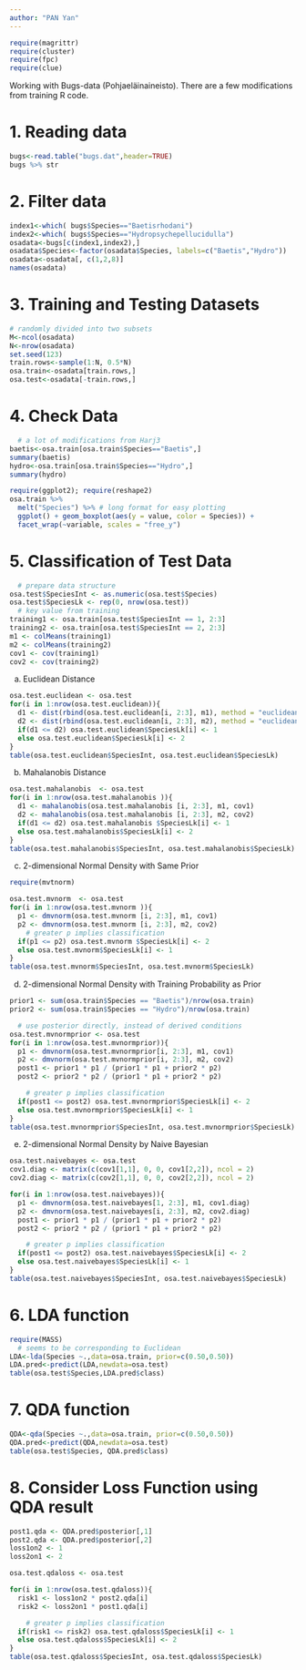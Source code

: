 ```yaml
---
author: "PAN Yan"
---
```


```r
require(magrittr)
require(cluster)
require(fpc)
require(clue)
```

Working with Bugs-data (Pohjaeläinaineisto). There are a few modifications from training R code.

# 1. Reading data

```r
bugs<-read.table("bugs.dat",header=TRUE)
bugs %>% str
```

# 2. Filter data

```r
index1<-which( bugs$Species=="Baetisrhodani")
index2<-which( bugs$Species=="Hydropsychepellucidulla")
osadata<-bugs[c(index1,index2),]
osadata$Species<-factor(osadata$Species, labels=c("Baetis","Hydro"))
osadata<-osadata[, c(1,2,8)]
names(osadata)
```

# 3. Training and Testing Datasets

```r
# randomly divided into two subsets
M<-ncol(osadata)
N<-nrow(osadata)
set.seed(123)
train.rows<-sample(1:N, 0.5*N)
osa.train<-osadata[train.rows,]
osa.test<-osadata[-train.rows,]
```

# 4. Check Data

```r
  # a lot of modifications from Harj3
baetis<-osa.train[osa.train$Species=="Baetis",]
summary(baetis)
hydro<-osa.train[osa.train$Species=="Hydro",]
summary(hydro)

require(ggplot2); require(reshape2)
osa.train %>% 
  melt("Species") %>% # long format for easy plotting
  ggplot() + geom_boxplot(aes(y = value, color = Species)) + 
  facet_wrap(~variable, scales = "free_y")

```

# 5. Classification of Test Data

```r
  # prepare data structure
osa.test$SpeciesInt <- as.numeric(osa.test$Species)
osa.test$SpeciesLk <- rep(0, nrow(osa.test))
  # key value from training
training1 <- osa.train[osa.test$SpeciesInt == 1, 2:3]
training2 <- osa.train[osa.test$SpeciesInt == 2, 2:3]
m1 <- colMeans(training1)
m2 <- colMeans(training2)
cov1 <- cov(training1)
cov2 <- cov(training2)
```

(a) Euclidean Distance

```r
osa.test.euclidean <- osa.test
for(i in 1:nrow(osa.test.euclidean)){
  d1 <- dist(rbind(osa.test.euclidean[i, 2:3], m1), method = "euclidean")
  d2 <- dist(rbind(osa.test.euclidean[i, 2:3], m2), method = "euclidean")
  if(d1 <= d2) osa.test.euclidean$SpeciesLk[i] <- 1
  else osa.test.euclidean$SpeciesLk[i] <- 2
}
table(osa.test.euclidean$SpeciesInt, osa.test.euclidean$SpeciesLk)
```

(b) Mahalanobis Distance

```r
osa.test.mahalanobis  <- osa.test
for(i in 1:nrow(osa.test.mahalanobis )){
  d1 <- mahalanobis(osa.test.mahalanobis [i, 2:3], m1, cov1)
  d2 <- mahalanobis(osa.test.mahalanobis [i, 2:3], m2, cov2)
  if(d1 <= d2) osa.test.mahalanobis $SpeciesLk[i] <- 1
  else osa.test.mahalanobis$SpeciesLk[i] <- 2
}
table(osa.test.mahalanobis$SpeciesInt, osa.test.mahalanobis$SpeciesLk)
```

(c) 2-dimensional Normal Density with Same Prior

```r
require(mvtnorm)

osa.test.mvnorm  <- osa.test
for(i in 1:nrow(osa.test.mvnorm )){
  p1 <- dmvnorm(osa.test.mvnorm [i, 2:3], m1, cov1)
  p2 <- dmvnorm(osa.test.mvnorm [i, 2:3], m2, cov2)
    # greater p implies classification
  if(p1 <= p2) osa.test.mvnorm $SpeciesLk[i] <- 2
  else osa.test.mvnorm$SpeciesLk[i] <- 1
}
table(osa.test.mvnorm$SpeciesInt, osa.test.mvnorm$SpeciesLk)
```

(d) 2-dimensional Normal Density with Training Probability as Prior

```r
prior1 <- sum(osa.train$Species == "Baetis")/nrow(osa.train)
prior2 <- sum(osa.train$Species == "Hydro")/nrow(osa.train)

  # use posterior directly, instead of derived conditions
osa.test.mvnormprior <- osa.test
for(i in 1:nrow(osa.test.mvnormprior)){
  p1 <- dmvnorm(osa.test.mvnormprior[i, 2:3], m1, cov1)
  p2 <- dmvnorm(osa.test.mvnormprior[i, 2:3], m2, cov2)
  post1 <- prior1 * p1 / (prior1 * p1 + prior2 * p2)
  post2 <- prior2 * p2 / (prior1 * p1 + prior2 * p2)

    # greater p implies classification
  if(post1 <= post2) osa.test.mvnormprior$SpeciesLk[i] <- 2
  else osa.test.mvnormprior$SpeciesLk[i] <- 1
}
table(osa.test.mvnormprior$SpeciesInt, osa.test.mvnormprior$SpeciesLk)

```

(e) 2-dimensional Normal Density by Naive Bayesian

```r
osa.test.naivebayes <- osa.test
cov1.diag <- matrix(c(cov1[1,1], 0, 0, cov1[2,2]), ncol = 2)
cov2.diag <- matrix(c(cov2[1,1], 0, 0, cov2[2,2]), ncol = 2)

for(i in 1:nrow(osa.test.naivebayes)){
  p1 <- dmvnorm(osa.test.naivebayes[1, 2:3], m1, cov1.diag)
  p2 <- dmvnorm(osa.test.naivebayes[i, 2:3], m2, cov2.diag)
  post1 <- prior1 * p1 / (prior1 * p1 + prior2 * p2)
  post2 <- prior2 * p2 / (prior1 * p1 + prior2 * p2)

    # greater p implies classification
  if(post1 <= post2) osa.test.naivebayes$SpeciesLk[i] <- 2
  else osa.test.naivebayes$SpeciesLk[i] <- 1
}
table(osa.test.naivebayes$SpeciesInt, osa.test.naivebayes$SpeciesLk)

```

# 6. LDA function

```r
require(MASS)
  # seems to be corresponding to Euclidean
LDA<-lda(Species ~.,data=osa.train, prior=c(0.50,0.50))
LDA.pred<-predict(LDA,newdata=osa.test)
table(osa.test$Species,LDA.pred$class)
```

# 7. QDA function

```r
QDA<-qda(Species ~.,data=osa.train, prior=c(0.50,0.50))
QDA.pred<-predict(QDA,newdata=osa.test)
table(osa.test$Species, QDA.pred$class)
```

# 8. Consider Loss Function using QDA result

```r
post1.qda <- QDA.pred$posterior[,1]
post2.qda <- QDA.pred$posterior[,2]
loss1on2 <- 1
loss2on1 <- 2

osa.test.qdaloss <- osa.test

for(i in 1:nrow(osa.test.qdaloss)){
  risk1 <- loss1on2 * post2.qda[i]
  risk2 <- loss2on1 * post1.qda[i]

    # greater p implies classification
  if(risk1 <= risk2) osa.test.qdaloss$SpeciesLk[i] <- 1
  else osa.test.qdaloss$SpeciesLk[i] <- 2
}
table(osa.test.qdaloss$SpeciesInt, osa.test.qdaloss$SpeciesLk)


```